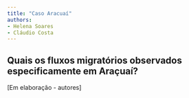 ```yaml
---
title: "Caso Aracuaí"
authors: 
- Helena Soares
- Cláudio Costa
---
```


## Quais os fluxos migratórios observados especificamente em Araçuaí?

\[Em elaboração - autores\]
